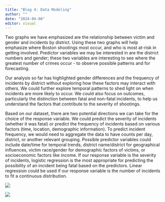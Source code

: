 ```yaml
---
title: "Blog 4: Data Modeling"
author: ""
date: "2024-04-08"
editor: visual
---
```


Two graphs we have emphasized are the relationship between victim and gender and incidents by district. Using these two graphs will help emphasize where Boston shootings most occur, and who is most at-risk in getting involved. Predictor variables we may be interested in are the district numbers and gender; these two variables are interesting to see where the greatest number of crimes occur - to observe possible patterns and for forecasting.

Our analysis so far has highlighted gender differences and the frequency of incidents by district without exploring how these factors may interact with others. We could further explore temporal patterns to shed light on when incidents are more likely to occur. We could also focus on outcomes, particularly the distinction between fatal and non-fatal incidents, to help us understand the factors that contribute to the severity of shootings.

Based on our dataset, there are two potential directions we can take for the choice of the response variable. We could predict the severity of incidents (whether it was fatal) or predict the frequency of incidents based on various factors (time, location, demographic information). To predict incident frequency, we would need to aggregate the data to have counts per day, district, or another relevant grouping. Possible predictor variables could include date/time for temporal trends, district name/district for geographical influences, victim race/gender for demographic factors of victims, or socioeconomic factors like income. If our response variable is the severity of incidents, logistic regression is the most appropriate for predicting the possibility of an incident being fatal based on the predictors. Linear regression could be used if our response variable is the number of incidents to fit a continuous distribution.

![](images/Rplot.png)

![](images/Rplot01.png)
